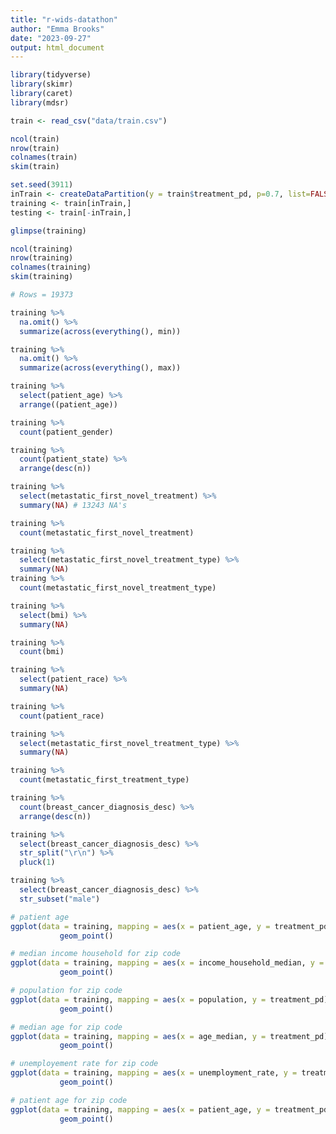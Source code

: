 ```yaml
---
title: "r-wids-datathon"
author: "Emma Brooks"
date: "2023-09-27"
output: html_document
---
```


```r
library(tidyverse)
library(skimr)
library(caret)
library(mdsr)
```


```r
train <- read_csv("data/train.csv")
```
```r
ncol(train)
nrow(train)
colnames(train)
skim(train)

```

```r
set.seed(3911)
inTrain <- createDataPartition(y = train$treatment_pd, p=0.7, list=FALSE)
training <- train[inTrain,]
testing <- train[-inTrain,]
```

```r
glimpse(training)

ncol(training)
nrow(training)
colnames(training)
skim(training)

# Rows = 19373
```

```r
training %>%
  na.omit() %>%
  summarize(across(everything(), min))

training %>%
  na.omit() %>%
  summarize(across(everything(), max))

training %>%
  select(patient_age) %>%
  arrange((patient_age))

training %>%
  count(patient_gender)

training %>%
  count(patient_state) %>%
  arrange(desc(n))

training %>% 
  select(metastatic_first_novel_treatment) %>%
  summary(NA) # 13243 NA's

training %>%
  count(metastatic_first_novel_treatment)

training %>% 
  select(metastatic_first_novel_treatment_type) %>%
  summary(NA)
training %>%
  count(metastatic_first_novel_treatment_type)

training %>% 
  select(bmi) %>%
  summary(NA)

training %>%
  count(bmi)

training %>% 
  select(patient_race) %>%
  summary(NA)

training %>%
  count(patient_race)

training %>% 
  select(metastatic_first_novel_treatment_type) %>%
  summary(NA)

training %>%
  count(metastatic_first_treatment_type)

training %>%
  count(breast_cancer_diagnosis_desc) %>%
  arrange(desc(n))
```

```r
training %>%
  select(breast_cancer_diagnosis_desc) %>%
  str_split("\r\n") %>%
  pluck(1)

```


```r
training %>%
  select(breast_cancer_diagnosis_desc) %>%
  str_subset("male")
```


```r
# patient age
ggplot(data = training, mapping = aes(x = patient_age, y = treatment_pd)) +
           geom_point()

# median income household for zip code
ggplot(data = training, mapping = aes(x = income_household_median, y = treatment_pd)) +
           geom_point()

# population for zip code
ggplot(data = training, mapping = aes(x = population, y = treatment_pd)) +
           geom_point()

# median age for zip code
ggplot(data = training, mapping = aes(x = age_median, y = treatment_pd)) +
           geom_point()

# unemployement rate for zip code
ggplot(data = training, mapping = aes(x = unemployment_rate, y = treatment_pd)) +
           geom_point()

# patient age for zip code 
ggplot(data = training, mapping = aes(x = patient_age, y = treatment_pd)) +
           geom_point()


```

```r

```

